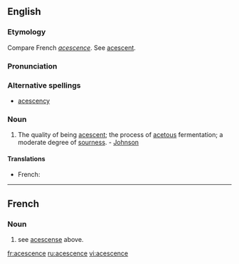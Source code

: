 ==English==

===Etymology===
Compare French ''[[acescence]]''. See [[acescent]].

===Pronunciation===
{{rfp|given: "ace*scense, ace*scens-y, EIS-ens, EIS-en-see" are all ad-hoc}}

===Alternative spellings===
* [[acescency]]

===Noun===
{{en-noun}} 
# The quality of being [[acescent]]; the process of [[acetous]] fermentation; a moderate degree of [[sourness]]. - [[Johnson]]

====Translations====
{{trans-top|the quality of being acescent; the process of acetous fermentation}}
*French: {{t+|fr|acescence}}
{{trans-mid}}
{{trans-bottom}}

----

==French==
===Noun===
{{infl|fr|noun|plural|[[acescences]]}}  
#see [[acescense]] above.

[[fr:acescence]]
[[ru:acescence]]
[[vi:acescence]]